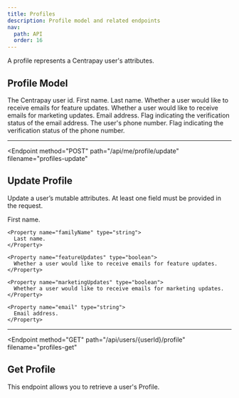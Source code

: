 ```yaml
---
title: Profiles
description: Profile model and related endpoints
nav:
  path: API
  order: 16
---
```


A profile represents a Centrapay user's attributes.


## Profile Model

<Properties>
  <Property name="userId" type="string">
    The Centrapay user id.
  </Property>

  <Property name="givenName" type="string">
    First name.
  </Property>

  <Property name="familyName" type="string">
    Last name.
  </Property>

  <Property name="featureUpdates" type="boolean">
    Whether a user would like to receive emails for feature updates.
  </Property>

  <Property name="marketingUpdates" type="boolean">
    Whether a user would like to receive emails for marketing updates.
  </Property>

  <Property name="email" type="string">
    Email address.
  </Property>

  <Property name="emailVerified" type="boolean">
    Flag indicating the verification status of the email address.
  </Property>

  <Property name="phoneNumber" type="string">
    The user's phone number.
  </Property>

  <Property name="phoneVerified" type="boolean">
    Flag indicating the verification status of the phone number.
  </Property>
</Properties>

---

<Endpoint
  method="POST"
  path="/api/me/profile/update"
  filename="profiles-update"
>
  ## Update Profile <Badge type="experimental"/>

  Update a user’s mutable attributes. At least one field must be provided in the request.

  <Properties>
    <Property name="givenName" type="string">
      First name.
    </Property>

    <Property name="familyName" type="string">
      Last name.
    </Property>

    <Property name="featureUpdates" type="boolean">
      Whether a user would like to receive emails for feature updates.
    </Property>

    <Property name="marketingUpdates" type="boolean">
      Whether a user would like to receive emails for marketing updates.
    </Property>

    <Property name="email" type="string">
      Email address.
    </Property>
  </Properties>
</Endpoint>

---

<Endpoint
  method="GET"
  path="/api/users/{userId}/profile"
  filename="profiles-get"
>
  ## Get Profile <Badge type="experimental"/>

  This endpoint allows you to retrieve a user's Profile.
</Endpoint>
